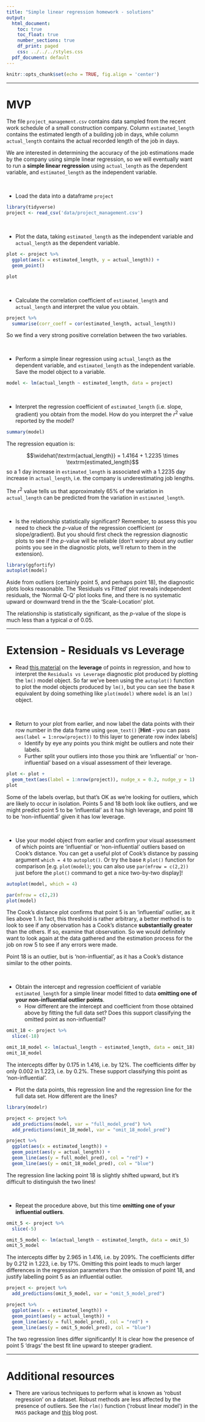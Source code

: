 ```yaml
---
title: "Simple linear regression homework - solutions"
output:
  html_document:
    toc: true
    toc_float: true
    number_sections: true
    df_print: paged
    css: ../../../styles.css
  pdf_document: default
---
```




```r
knitr::opts_chunk$set(echo = TRUE, fig.align = 'center')
```

<hr>

# MVP

The file `project_management.csv` contains data sampled from the recent work schedule of a small construction company. Column `estimated_length` contains the estimated length of a building job in days, while column `actual_length` contains the actual recorded length of the job in days. 

We are interested in determining the accuracy of the job estimations made by the company using simple linear regression, so we will eventually want to run a **simple linear regression** using `actual_length` as the dependent variable, and `estimated_length` as the independent variable.

<br>

* Load the data into a dataframe `project`
```r
library(tidyverse)
project <- read_csv('data/project_management.csv')
```

<br>

* Plot the data, taking `estimated_length` as the independent variable and `actual_length` as the dependent variable. 

```r
plot <- project %>%
  ggplot(aes(x = estimated_length, y = actual_length)) +
  geom_point()

plot
```

<br>

* Calculate the correlation coefficient of `estimated_length` and `actual_length` and interpret the value you obtain.

```r
project %>%
  summarise(corr_coeff = cor(estimated_length, actual_length))
```
So we find a very strong positive correlation between the two variables.

<br>

* Perform a simple linear regression using `actual_length` as the dependent variable, and `estimated_length` as the independent variable. Save the model object to a variable. 

```r
model <- lm(actual_length ~ estimated_length, data = project)
```

<br>

* Interpret the regression coefficient of `estimated_length` (i.e. slope, gradient) you obtain from the model. How do you interpret the $r^2$ value reported by the model?

```r
summary(model)
```

The regression equation is: 

$$\widehat{\textrm{actual_length}} = 1.4164 + 1.2235 \times \textrm{estimated_length}$$
so a $1$ day increase in `estimated_length` is associated with a $1.2235$ day increase in `actual_length`, i.e. the company is underestimating job lengths. 

The $r^2$ value tells us that approximately $65\%$ of the variation in `actual_length` can be predicted from the variation in `estimated_length`.

<br>

* Is the relationship statistically significant? Remember, to assess this you need to check the $p$-value of the regression coefficient (or slope/gradient). But you should first check the regression diagnostic plots to see if the $p$-value will be reliable (don't worry about any outlier points you see in the diagnostic plots, we'll return to them in the extension).

```r
library(ggfortify)
autoplot(model)
```
Aside from outliers (certainly point $5$, and perhaps point $18$), the diagnostic plots looks reasonable. The 'Residuals vs Fitted' plot reveals independent residuals, the 'Normal Q-Q' plot looks fine, and there is no systematic upward or downward trend in the the 'Scale-Location' plot.

The relationship is statistically significant, as the $p$-value of the slope is much less than a typical $\alpha$ of $0.05$. 

<hr>

# Extension - Residuals vs Leverage

* Read [this material](https://boostedml.com/2019/03/linear-regression-plots-residuals-vs-leverage.html) on the **leverage** of points in regression, and how to interpret the `Residuals vs Leverage` diagnostic plot produced by plotting the `lm()` model object. So far we've been using the `autoplot()` function to plot the model objects produced by `lm()`, but you can see the base `R` equivalent by doing something like `plot(model)` where `model` is an `lm()` object.

<br>

* Return to your plot from earlier, and now label the data points with their row number in the data frame using `geom_text()` [**Hint** - you can pass `aes(label = 1:nrow(project))` to this layer to generate row index labels]
  - Identify by eye any points you think might be outliers and note their labels.
  - Further split your outliers into those you think are 'influential' or 'non-influential' based on a visual assessment of their leverage.

```r
plot <- plot +
  geom_text(aes(label = 1:nrow(project)), nudge_x = 0.2, nudge_y = 1)
plot
```
Some of the labels overlap, but that's OK as we're looking for outliers, which are likely to occur in isolation. Points $5$ and $18$ both look like outliers, and we might predict point $5$ to be 'influential' as it has high leverage, and point $18$ to be 'non-influential' given it has low leverage.

<br>

* Use your model object from earlier and confirm your visual assessment of which points are 'influential' or 'non-influential' outliers based on Cook's distance. You can get a useful plot of Cook's distance by passing argument `which = 4` to `autoplot()`. Or try the base `R` `plot()` function for comparison [e.g. `plot(model)`; you can also use `par(mfrow = c(2,2))` just before the `plot()` command to get a nice two-by-two display]!

```r
autoplot(model, which = 4)
```

```r
par(mfrow = c(2,2))
plot(model)
```

The Cook's distance plot confirms that point $5$ is an 'influential' outlier, as it lies above $1$. In fact, this threshold is rather arbitrary, a better method is to look to see if any observation has a Cook's distance **substantially greater** than the others. If so, examine that observation.  So we would definitely want to look again at the data gathered and the estimation process for the job on row 5 to see if any errors were made. 

Point $18$ is an outlier, but is 'non-influential', as it has a Cook's distance similar to the other points.

<br>

* Obtain the intercept and regression coefficient of variable `estimated_length` for a simple linear model fitted to data **omitting one of your non-influential outlier points**. 
  - How different are the intercept and coefficient from those obtained above by fitting the full data set? Does this support classifying the omitted point as non-influential? 
  
```r
omit_18 <- project %>%
  slice(-18)

omit_18_model <- lm(actual_length ~ estimated_length, data = omit_18)
omit_18_model
```
The intercepts differ by $0.175$ in $1.416$, i.e. by $12\%$. The coefficients differ by only $0.002$ in $1.223$, i.e. by $0.2\%$. These support classifying this point as 'non-influential'. 
<br>

  - Plot the data points, this regression line and the regression line for the full data set. How different are the lines?
  
```r
library(modelr)

project <- project %>%
  add_predictions(model, var = "full_model_pred") %>%
  add_predictions(omit_18_model, var = "omit_18_model_pred")

project %>%
  ggplot(aes(x = estimated_length)) +
  geom_point(aes(y = actual_length)) +
  geom_line(aes(y = full_model_pred), col = "red") +
  geom_line(aes(y = omit_18_model_pred), col = "blue")
```
The regression line lacking point $18$ is slightly shifted upward, but it's difficult to distinguish the two lines!

<br>

* Repeat the procedure above, but this time **omitting one of your influential outliers**. 

```r
omit_5 <- project %>%
  slice(-5)

omit_5_model <- lm(actual_length ~ estimated_length, data = omit_5)
omit_5_model
```
The intercepts differ by $2.965$ in $1.416$, i.e. by $209\%$. The coefficients differ by $0.212$ in $1.223$, i.e. by $17\%$. Omitting this point leads to much larger differences in the regression parameters than the omission of point $18$, and justify labelling point $5$ as an influential outlier.

```r
project <- project %>%
  add_predictions(omit_5_model, var = "omit_5_model_pred")

project %>%
  ggplot(aes(x = estimated_length)) +
  geom_point(aes(y = actual_length)) +
  geom_line(aes(y = full_model_pred), col = "red") +
  geom_line(aes(y = omit_5_model_pred), col = "blue")
```
The two regression lines differ significantly! It is clear how the presence of point $5$ 'drags' the best fit line upward to steeper gradient.

<hr>

# Additional resources

* There are various techniques to perform what is known as 'robust regression' on a dataset. Robust methods are less affected by the presence of outliers. See the `rlm()` function ('robust linear model') in the `MASS` package and [this](http://www.alastairsanderson.com/R/tutorials/robust-regression-in-R/) blog post.



